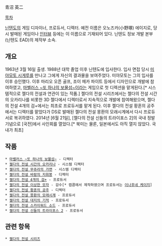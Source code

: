 青沼 英二

[[목차]]

[[닌텐도]]의 게임 디자이너, 프로듀서, 디렉터. 예전 이름은 오노즈카(小野塚) 에이지로, 당시 발매된 게임이나 [http://www.1101.com/nintendo/nin1/nin1-7.htm 인터뷰] 등에는 이 이름으로 기재되어 있다. 닌텐도 정보 개발 본부(닌텐도 EAD)의 제작부 소속.

== 개요 ==

1963년 3월 16일 출생. 1988년 대학 졸업 이후 닌텐도에 입사한다. 입사 면접 당시 [[미야모토 시게루]]를 만나고 그에게 자신의 결과물을 보여주었다. 미야모토는 그의 입사를 이후 승인했다. 이후 마리오 오픈 골프, 조이 메카 파이트 등에서 디자인으로 개발에 참여하였고, [[마벨러스 ~또 하나의 보물섬~]]이라는 게임으로 첫 디렉션을 맡게된다.[* 시스템적으로 젤다의 전설과 연관이 있는 작품.] 젤다의 전설 시리즈에서는 젤다의 전설 시간의 오카리나를 비롯한 3D 젤다에서 디렉터로서 지속적으로 개발에 참여해왔으며, 젤다의 전설 4개의 검+에서는 최초로 프로듀서를 맡게 된다. 이후 젤다의 전설 황혼의 공주 에서는 디렉터를 맡았다가 DS로 발매된 젤다의 전설 몽환의 모래시계에서 다시 프로듀서로 복귀하였다. 
2014년 [6월 21일], [젤다의 전설 신들의 트라이포스 2]의 국내 정발 기념으로 [국전]에서 사인회를 열었다.[* 북미는 물론, 일본에서도 아직 열지 않았다. 국내가 최초]

== 작품 ==
 * [[마벨러스 ~또 하나의 보물섬~]] - 디렉터
 * [[젤다의 전설 시간의 오카리나]] - 시스템 디렉터
 * [[젤다의 전설 무쥬라의 가면]] - 시스템 디렉터
 * [[젤다의 전설 바람의 지휘봉]] - 디렉터
 * [[젤다의 전설 4개의 검+]] - 프로듀서
 * [[젤다의 전설 이상한 모자]] - 감수[* 캡콤에서 제작하였으며 프로듀서는 [[이나후네 케이지]]]
 * [[젤다의 전설 황혼의 공주]] - 디렉터
 * [[젤다의 전설 몽환의 모래시계]] - 프로듀서
 * [[젤다의 전설 대지의 기적]] - 프로듀서
 * [[젤다의 전설 스카이워드 소드]] - 프로듀서
 * [[젤다의 전설 신들의 트라이포스 2]] - 프로듀서

== 관련 항목 ==

 * [[젤다의 전설 시리즈]]
